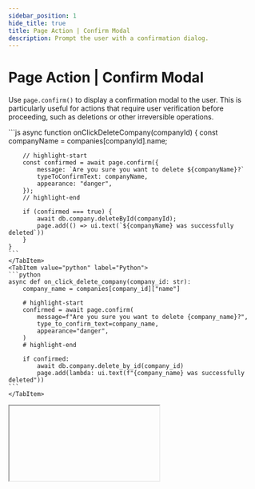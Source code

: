 ```yaml
---
sidebar_position: 1
hide_title: true
title: Page Action | Confirm Modal
description: Prompt the user with a confirmation dialog.
---
```



# Page Action | Confirm Modal

Use `page.confirm()` to display a confirmation modal to the user. This is particularly useful for actions that require user verification before proceeding, such as deletions or other irreversible operations.

<Tabs groupId="sdkLanguage">
    <TabItem value="node" label="TypeScript / JavaScript">
    ```js
    async function onClickDeleteCompany(companyId) {
        const companyName = companies[companyId].name;

        // highlight-start
        const confirmed = await page.confirm({
            message: `Are you sure you want to delete ${companyName}?`
            typeToConfirmText: companyName,
            appearance: "danger",
        });
        // highlight-end

        if (confirmed === true) {
            await db.company.deleteById(companyId);
            page.add(() => ui.text(`${companyName} was successfully deleted`))
        }
    }
    ```
    </TabItem>
    <TabItem value="python" label="Python">
    ```python
    async def on_click_delete_company(company_id: str):
        company_name = companies[company_id]["name"]

        # highlight-start
        confirmed = await page.confirm(
            message=f"Are you sure you want to delete {company_name}?",
            type_to_confirm_text=company_name,
            appearance="danger",
        )
        # highlight-end

        if confirmed:
            await db.company.delete_by_id(company_id)
            page.add(lambda: ui.text(f"{company_name} was successfully deleted"))
    ```
    </TabItem>
</Tabs>

<IFrame type="page-actions-confirm-modal" heightPx={450} />

## API reference

### Function signature

<Tabs groupId="sdkLanguage">
    <TabItem value="node" label="TypeScript / JavaScript">
    ```js
    page.confirm(properties?: Partial<{
        title: string,
        message: string,
        appearance: "primary" | "outline" | "warning" | "danger",
        typeToConfirmText: string,
        confirmButtonLabel: string,
        cancelButtonLabel: string,
    }>): Promise<boolean>
    ```
    </TabItem>
    <TabItem value="python" label="Python">
    ```python
    page.confirm(
        *,
        title: str = "Confirm",
        message: str = "Are you sure you want to do this?",
        appearance: Literal["primary", "outline", "warning", "danger"] = "primary",
        type_to_confirm_text: str | None = None,
        confirm_button_label: str = "Yes",
        cancel_button_label: str = "No",
    ) -> Awaitable[bool]
    ```
    </TabItem>
</Tabs>

### Parameters

<Parameter
    name="title"
    required={false}
    type="string"
    description={<>
        The title of the confirmation dialog. Defaults to <code>"Confirm"</code>.
    </>}
/>

<Parameter
    name="message"
    required={false}
    type="string" 
    description={<>
        The main message or question presented to the user. Defaults to <code>"Are you sure you want to do this?"</code>.
    </>}
/>

<Parameter
    name="appearance"
    required={false}
    type="literal"
    description={<>
        <p>Sets the visual style of the dialog. For example, use <code>"danger"</code> for destructive actions. Defaults to <code>"primary"</code>.</p>
        <p>Options:</p>
        <ul>
            <li><code>"primary"</code></li>
            <li><code>"outline"</code></li>
            <li><code>"warning"</code></li>
            <li><code>"danger"</code></li>
        </ul>
    </>}
/>

<Parameter
    name={lang => lang === "js" ? "properties.typeToConfirmText" : "type_to_confirm_text"}
    required={false}
    type="string"
    description="If provided, the user must type this text to enable the confirm button."
/>

<Parameter
    name={lang => lang === "js" ? "properties.confirmButtonLabel" : "confirm_button_label"}
    required={false}
    type="string"
    description={<>
        Custom label for the confirm button. Defaults to <code>'Yes'</code>.
    </>}
/>

<Parameter
    name={lang => lang === "js" ? "properties.cancelButtonLabel" : "cancel_button_label"}
    required={false}
    type="string"
    description={<>
        Custom label for the cancel button. Defaults to <code>'No'</code>.
    </>}
/>

### Returns

<Tabs groupId="sdkLanguage" className="hide_tabs">
    <TabItem value="node" label="TypeScript / JavaScript">
    <p><span className="type-pill" style={{ marginLeft: 0}}>Promise\<boolean></span></p>

    A promise that resolves to `true` if the user confirms the action, or `false` if they cancel.
    </TabItem>
    <TabItem value="python" label="Python">
    <p><span className="type-pill" style={{ marginLeft: 0}}>Awaitable\<boolean></span></p>

    An awaitable that resolves to `True` if the user confirms the action, or `False` if they cancel.
    </TabItem>
</Tabs>
